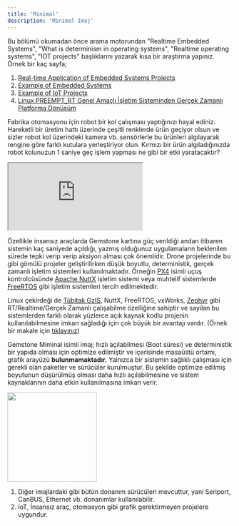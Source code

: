 ```yaml
---
title: 'Minimal'
description: 'Minimal Imaj'
---
```


<Note>
Bu bölümü okumadan önce arama motorundan "Realtime Embedded Systems",
"What is determinism in operating systems", "Realtime operating systems", "IOT projects"
başlıklarını yazarak kısa bir araştırma yapınız.
</Note>

<Tip>
Örnek bir kaç sayfa;

1. [Real-time Application of Embedded Systems Projects](https://mth.tc/mjBS)
2. [Example of Embedded Systems](https://mth.tc/Q3ir3)
3. [Example of IoT Projects](https://mth.tc/Sm3ZS)
4. [Linux PREEMPT_RT Genel Amaçlı İşletim Sisteminden Gerçek Zamanlı Platforma Dönüşüm](https://preprod.kureansiklopedi.com/tr/detay/linux-preempt_rt-genel-amacli-isletim-sisteminden-)
</Tip>

Fabrika otomasyonu için robot bir kol çalışması yaptığınızı hayal ediniz. Hareketli bir üretim hattı
üzerinde çeşitli renklerde ürün geçiyor olsun ve sizler robot kol üzerindeki kamera vb. sensörlerle bu ürünleri
algılayarak rengine göre farklı kutulara yerleştiriyor olun. Kırmızı bir ürün algıladığınızda robot kolunuzun
1 saniye geç işlem yapması ne gibi bir etki yaratacaktır?

<iframe
  className="w-full aspect-video rounded-xl"
  src="https://www.youtube.com/embed/QQBjOWV-Y2w?si=Tgi3xoVdApOaT4S_"
  title="Robotic Arm Demo"
  allow="accelerometer; autoplay; clipboard-write; encrypted-media; gyroscope; picture-in-picture"
  allowFullScreen
></iframe>

Özellikle insansız araçlarda Gemstone kartına güç verildiği andan itibaren sistemin kaç saniyede
açıldığı, yazmış olduğunuz uygulamaların beklenilen sürede tepki verip verip aksiyon alması çok önemlidir. 
Drone projelerinde bu gibi gömülü projeler geliştirilirken düşük boyutlu, deterministik, gerçek zamanlı
işletim sistemleri kullanılmaktadır. Örneğin [PX4](https://mth.tc/gkgIy) isimli uçuş kontrolcüsünde 
[Apache NuttX](https://github.com/t3gemstone/NuttX) işletim sistemi veya muhtelif sistemlerde
[FreeRTOS](https://www.freertos.org/Documentation/00-Overview) gibi işletim sistemleri tercih edilmektedir.

Linux çekirdeği de [Tübitak GzIS](https://preprod.kureansiklopedi.com/tr/detay/tubitak-gis-gercek-zamanli-isletim-sistemi-69507),
NuttX, FreeRTOS, vxWorks, [Zephyr](https://www.zephyrproject.org/) gibi RT/Realtime/Gerçek Zamanlı
çalışabilme özelliğine sahiptir ve sayılan bu sistemlerden farklı olarak yüzlerce açık kaynak kodlu projenin
kullanılabilmesine imkan sağladığı için çok büyük bir avantajı vardır.
(Örnek bir makale için [tıklayınız](https://mth.tc/jRzV))

Gemstone Miminal isimli imaj; hızlı açılabilmesi (Boot süresi) ve deterministik bir yapıda olması için optimize
edilmiştir ve içerisinde masaüstü ortamı, grafik arayüzü **bulunmamaktadır.** Yalnızca bir sistemin sağlıklı
çalışması için gerekli olan paketler ve sürücüler kurulmuştur. Bu şekilde optimize edilmiş boyutunun düşürülmüş
olması daha hızlı açılabilmesine ve sistem kaynaklarının daha etkin kullanılmasına imkan verir.

<Frame caption="Todo: Gemstone Imager uygulaması ile minimal imaj seçme">
  <img height="200" width="200" src="/images/under-construction.png" />
</Frame>

1. Diğer imajlardaki gibi bütün donanım sürücüleri mevcuttur, yani Seriport, CanBUS, Ethernet vb. donanımlar
kullanılabilir.
3. IoT, İnsansız araç, otomasyon gibi grafik gerektirmeyen projelere uygundur.
